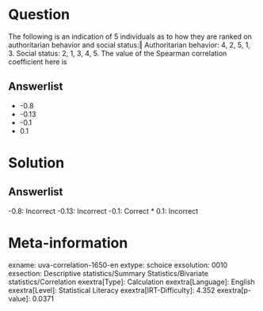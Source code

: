 Question
========

The following is an indication of 5 individuals as to how they are ranked on authoritarian behavior and social status:‖ Authoritarian behavior: 4, 2, 5, 1, 3. Social status: 2, 1, 3, 4, 5. The value of the Spearman correlation coefficient here is

Answerlist
----------

* -0.8
* -0.13
* -0.1
* 0.1

Solution
========

Answerlist
----------

-0.8: Incorrect
-0.13: Incorrect
-0.1: Correct
* 0.1: Incorrect

Meta-information
================
exname: uva-correlation-1650-en
extype: schoice
exsolution: 0010
exsection: Descriptive statistics/Summary Statistics/Bivariate statistics/Correlation
exextra[Type]: Calculation
exextra[Language]: English
exextra[Level]: Statistical Literacy
exextra[IRT-Difficulty]: 4.352
exextra[p-value]: 0.0371
